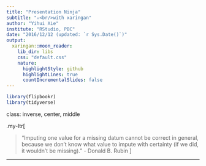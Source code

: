 ```yaml
---
title: "Presentation Ninja"
subtitle: "⚔<br/>with xaringan"
author: "Yihui Xie"
institute: "RStudio, PBC"
date: "2016/12/12 (updated: `r Sys.Date()`)"
output:
  xaringan::moon_reader:
    lib_dir: libs
    css: "default.css"
    nature:
      highlightStyle: github
      highlightLines: true
      countIncrementalSlides: false
---
```



```r
library(flipbookr)
library(tidyverse)
```

class: inverse, center, middle

.my-ltr[

> "Imputing one value for a missing datum cannot be correct in general, because we don’t know what value to impute with certainty (if we did, it wouldn’t be missing)." - Donald B. Rubin
]

---